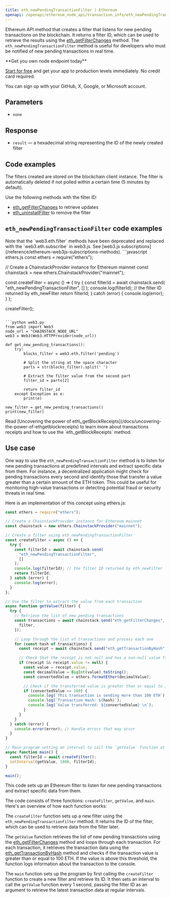 ```yaml
---
title: eth_newPendingTransactionFilter | Ethereum
openapi: /openapi/ethereum_node_api/transaction_info/eth_newPendingTransactionFilter.json POST /0a9d79d93fb2f4a4b1e04695da2b77a7
---
```


Ethereum API method that creates a filter that listens for new pending transactions on the blockchain. It returns a filter ID, which can be used to retrieve the results using the [eth\_getFilterChanges](/reference/ethereum-getfilterchanges) method. The `eth_newPendingTransactionFilter` method is useful for developers who must be notified of new pending transactions in real time.

<Check>
**Get you own node endpoint today**

[Start for free](https://console.chainstack.com/) and get your app to production levels immediately. No credit card required.

You can sign up with your GitHub, X, Google, or Microsoft account.
</Check>


## Parameters

* `none`

## Response

* `result` — a hexadecimal string representing the ID of the newly created filter

## Code examples

<Warning>
The filters created are stored on the blockchain client instance. The filter is automatically deleted if not polled within a certain time (5 minutes by default).
</Warning>


Use the following methods with the filter ID:

* [eth\_getFilterChanges](/reference/ethereum-getfilterchanges) to retrieve updates
* [eth\_uninstallFilter](/reference/ethereum-uninstallfilter) to remove the filter

## `eth_newPendingTransactionFilter` code examples

<Note>
Note that the `web3.eth.filter` methods have been deprecated and replaced with the `web3.eth.subscribe` in web3.js. See [web3.js subscriptions](/reference/ethereum-web3js-subscriptions-methods).
</Note>

<CodeGroup>
```javascript ethers.js
const ethers = require("ethers");

// Create a ChainstackProvider instance for Ethereum mainnet
const chainstack = new ethers.ChainstackProvider("mainnet");

const createFilter = async () => {
  try {
    const filterId = await chainstack.send(
      "eth_newPendingTransactionFilter",
      []
    );
    console.log(filterId); // the filter ID returned by eth_newFilter
    return filterId;
  } catch (error) {
    console.log(error);
  }
};

createFilter();
```

```python web3.py
from web3 import Web3  
node_url = "CHAINSTACK_NODE_URL" 
web3 = Web3(Web3.HTTPProvider(node_url))

def get_new_pending_transactions():
    try:
        blocks_filter = web3.eth.filter('pending')

        # Split the string at the space character
        parts = str(blocks_filter).split(' ')

        # Extract the filter value from the second part
        filter_id = parts[2]

        return filter_id
    except Exception as e:
        print(e)

new_filter = get_new_pending_transactions()
print(new_filter)
```
</CodeGroup>

  
<Note>
Read [Uncovering the power of eth\_getBlockReceipts](/docs/uncovering-the-power-of-ethgetblockreceipts) to learn more about transactions receipts and how to use the `eth_getBlockReceipts` method.
</Note>


## Use case

One way to use the `eth_newPendingTransactionFilter` method is to listen for new pending transactions at predefined intervals and extract specific data from them. For instance, a decentralized application might check for pending transactions every second and identify those that transfer a value greater than a certain amount of the ETH token. This could be useful for monitoring high-value transactions or detecting potential fraud or security threats in real time.

Here is an implementation of this concept using ethers.js:

```javascript index.js
const ethers = require("ethers");

// Create a ChainstackProvider instance for Ethereum mainnet
const chainstack = new ethers.ChainstackProvider("mainnet");

// Create a filter using eth_newPendingTransactionFilter
const createFilter = async () => {
  try {
    const filterId = await chainstack.send(
      "eth_newPendingTransactionFilter",
      []
    );
    console.log(filterId); // the filter ID returned by eth_newFilter
    return filterId;
  } catch (error) {
    console.log(error);
  }
};

// Use the filter to extract the value from each transaction
async function getValue(filter) {
  try {
    // Retrieve the list of new pending transactions
    const transactions = await chainstack.send("eth_getFilterChanges", [
      filter,
    ]);

    // Loop through the list of transactions and process each one
    for (const hash of transactions) {
      const receipt = await chainstack.send("eth_getTransactionByHash", [hash]);

      // Check that the receipt is not null and has a non-null value field
      if (receipt && receipt.value != null) {
        const value = receipt.value;
        const decimalValue = BigInt(value).toString();
        const convertedValue = ethers.formatEther(decimalValue);

        // Check if the transferred value is greater than or equal to 100 ETH
        if (convertedValue >= 100) {
          console.log(`This transaction is sending more than 100 ETH`);
          console.log(`Transaction Hash: ${hash}`);
          console.log(`Value transferred: ${convertedValue} \n`);
        }
      }
    }
  } catch (error) {
    console.error(error); // Handle errors that may occur
  }
}

// Main program setting an interval to call the `getValue` function at regular intervals
async function main() {
  const filterId = await createFilter();
  setInterval(getValue, 1000, filterId);
}

main();
```


This code sets up an Ethereum filter to listen for new pending transactions and extract specific data from them.

The code consists of three functions: `createFilter`, `getValue`, and `main`. Here's an overview of how each function works:

The `createFilter` function sets up a new filter using the `eth_newPendingTransactionFilter` method. It returns the ID of the filter, which can be used to retrieve data from the filter later.

The `getValue` function retrieves the list of new pending transactions using the [eth\_getFilterChanges](/reference/ethereum-getfilterchanges) method and loops through each transaction. For each transaction, it retrieves the transaction data using the [eth\_getTransactionByHash](/reference/ethereum-gettransactionbyhash) method and checks if the transaction value is greater than or equal to 100 ETH. If the value is above this threshold, the function logs information about the transaction to the console.

The `main` function sets up the program by first calling the `createFilter` function to create a new filter and retrieve its ID. It then sets an interval to call the `getValue` function every 1 second, passing the filter ID as an argument to retrieve the latest transaction data at regular intervals.
